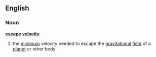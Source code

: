 ==English==
===Noun===
{{wikipedia}}
'''[[escape]] [[velocity]]'''
# the [[minimum]] velocity needed to escape the  [[gravitational]] [[field]] of a [[planet]] or other body